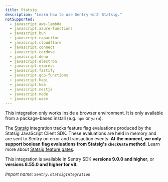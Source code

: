 ```yaml
---
title: Statsig
description: "Learn how to use Sentry with Statsig."
notSupported:
  - javascript.aws-lambda
  - javascript.azure-functions
  - javascript.bun
  - javascript.capacitor
  - javascript.cloudflare
  - javascript.connect
  - javascript.cordova
  - javascript.deno
  - javascript.electron
  - javascript.express
  - javascript.fastify
  - javascript.gcp-functions
  - javascript.hapi
  - javascript.koa
  - javascript.nestjs
  - javascript.node
  - javascript.wasm
---
```


<Alert level="info">

This integration only works inside a browser environment. It is only available from a package-based install (e.g. `npm` or `yarn`).

</Alert>

The [Statsig](https://www.statsig.com/) integration tracks feature flag evaluations produced by the Statsig JavaScript Client SDK. These evaluations are held in memory and are sent to Sentry on error and transaction events. **At the moment, we only support boolean flag evaluations from Statsig's `checkGate` method**. Learn more about [Statsig feature gates](https://docs.statsig.com/feature-flags/working-with/).

This integration is available in Sentry SDK **versions 9.0.0 and higher**, or **versions 8.55.0 and higher for v8.**

_Import name: `Sentry.statsigIntegration`_

<PlatformContent includePath="/configuration/statsig" />

<PlatformContent includePath="feature-flags/next-steps" />
